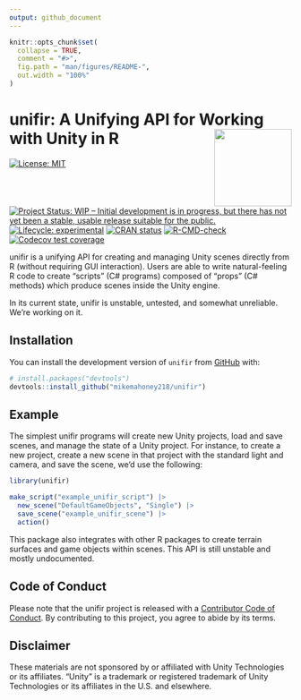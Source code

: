 ```yaml
---
output: github_document
---
```


<!-- README.md is generated from README.Rmd. Please edit that file -->

```r
knitr::opts_chunk$set(
  collapse = TRUE,
  comment = "#>",
  fig.path = "man/figures/README-",
  out.width = "100%"
)
```

# unifir: A Unifying API for Working with Unity in R <img src='man/figures/logo.png' align="right" height="138" />

<!-- badges: start -->
[![License: MIT](https://img.shields.io/badge/license-MIT-green)](https://choosealicense.com/licenses/mit/) 
[![Project Status: WIP – Initial development is in progress, but there has not yet been a stable, usable release suitable for the public.](https://www.repostatus.org/badges/latest/wip.svg)](https://www.repostatus.org/#wip)
[![Lifecycle: experimental](https://img.shields.io/badge/lifecycle-experimental-orange.svg)](https://lifecycle.r-lib.org/articles/stages.html#experimental)
[![CRAN status](https://www.r-pkg.org/badges/version/unifir)](https://CRAN.R-project.org/package=unifir)
[![R-CMD-check](https://github.com/mikemahoney218/unifir/workflows/R-CMD-check/badge.svg)](https://github.com/mikemahoney218/unifir/actions)
[![Codecov test coverage](https://codecov.io/gh/mikemahoney218/unifir/branch/main/graph/badge.svg)](https://app.codecov.io/gh/mikemahoney218/unifir?branch=main)
<!-- badges: end -->

unifir is a unifying API for creating and managing Unity scenes directly from R
(without requiring GUI interaction). Users are able to write natural-feeling R
code to create "scripts" (C# programs) composed of "props" (C# methods)
which produce scenes inside the Unity engine.

In its current state, unifir is unstable, untested, and somewhat unreliable. 
We're working on it.

## Installation

You can install the development version of `unifir` from 
[GitHub](https://github.com/) with:

``` r
# install.packages("devtools")
devtools::install_github("mikemahoney218/unifir")
```
## Example

The simplest unifir programs will create new Unity projects, load and save 
scenes, and manage the state of a Unity project. For instance, to create a new
project, create a new scene in that project with the standard light and camera,
and save the scene, we'd use the following:

```r
library(unifir)

make_script("example_unifir_script") |> 
  new_scene("DefaultGameObjects", "Single") |> 
  save_scene("example_unifir_scene") |> 
  action()
```

This package also integrates with other R packages to create terrain surfaces
and game objects within scenes. This API is still unstable and mostly 
undocumented.

## Code of Conduct

Please note that the unifir project is released with a [Contributor Code of Conduct](https://mikemahoney218.github.io/unifir/CODE_OF_CONDUCT.html). By contributing to this project, you agree to abide by its terms.

## Disclaimer

These materials are not sponsored by or affiliated with Unity Technologies or 
its affiliates. "Unity" is a trademark or registered trademark of Unity 
Technologies or its affiliates in the U.S. and elsewhere.
